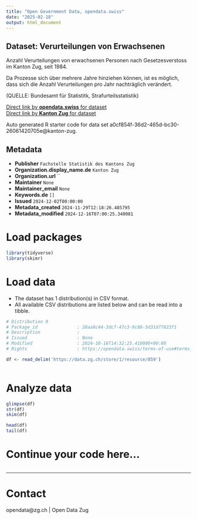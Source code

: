 ```yaml
---
title: "Open Government Data, opendata.swiss"
date: "2025-02-18"
output: html_document
---
```


## Dataset: Ver­ur­tei­lun­gen von Er­wach­se­nen

Anzahl Ver­ur­tei­lun­gen von er­wach­se­nen Personen nach Gesetzesverstoss im Kanton Zug,  seit 1984.

Da Prozesse sich über mehrere Jahre hinziehen können, ist es möglich, dass sich die Anzahl Verurteilungen pro Jahr nachträglich verändert.							

(QUELLE: Bundesamt für Statistitk, Strafurteilsstatistik)

[Direct link by **opendata.swiss** for dataset](https://opendata.swiss/de/dataset/verurteilungen-von-erwachsenen)<br>
[Direct link by **Kanton Zug** for dataset](https://www.zg.ch/behoerden/gesundheitsdirektion/statistikfachstelle/themen/19-oeffentliche-sicherheit/kriminalitaet-und-rechtspflege)

Auto generated R starter code for data set a0cf854f-36d2-465d-bc30-26061420705e@kanton-zug.

## Metadata

- **Publisher** `Fachstelle Statistik des Kantons Zug`
- **Organization.display_name.de** `Kanton Zug`
- **Organization.url** ``
- **Maintainer** `None`
- **Maintainer_email** `None`
- **Keywords.de** `[]`
- **Issued** `2024-12-02T00:00:00`
- **Metadata_created** `2024-11-29T12:18:26.485795`
- **Metadata_modified** `2024-12-16T07:00:25.340081`


# Load packages

```r

library(tidyverse)
library(skimr)

```

# Load data

-   The dataset has 1 distribution(s) in CSV format.
-   All available CSV distributions are listed below and can be read into a tibble.

```r

# Distribution 0
# Package_id               : 28aa8c44-3dc7-47c3-9c86-5d31d77823f1
# Description              : 
# Issued                   : None
# Modified                 : 2024-10-16T14:32:25.410000+00:00
# Rights                   : https://opendata.swiss/terms-of-use#terms_open

df <- read_delim('https://data.zg.ch/store/1/resource/859')



```

# Analyze data

```r

glimpse(df)
str(df)
skim(df)

head(df)
tail(df)

```

# Continue your code here...

```r

```

------------------------------------------------------------------------

# Contact

opendata@zg.ch | Open Data Zug
